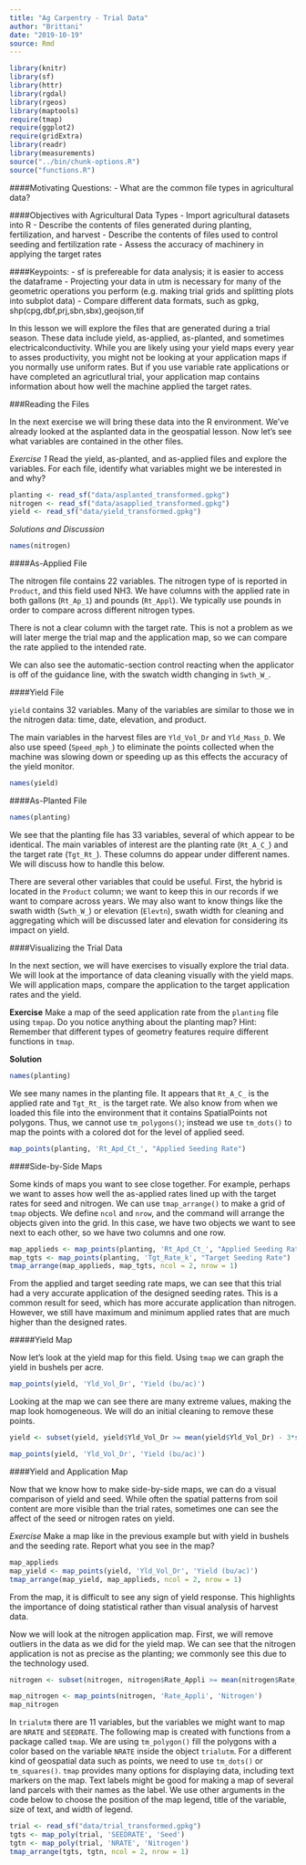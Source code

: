 ```yaml
---
title: "Ag Carpentry - Trial Data"
author: "Brittani"
date: "2019-10-19"
source: Rmd
---
```


```r
library(knitr)
library(sf)
library(httr)
library(rgdal)
library(rgeos)
library(maptools)
require(tmap)
require(ggplot2)
require(gridExtra)
library(readr)
library(measurements)
source("../bin/chunk-options.R")
source("functions.R")
```

####Motivating Questions:
- What are the common file types in agricultural data?

####Objectives with Agricultural Data Types
- Import agricultural datasets into R
- Describe the contents of files generated during planting, fertilization, and harvest
- Describe the contents of files used to control seeding and fertilization rate
- Assess the accuracy of machinery in applying the target rates

####Keypoints:
- sf is prefereable for data analysis; it is easier to access the dataframe
- Projecting your data in utm is necessary for many of the geometric operations you perform (e.g. making trial grids and splitting plots into subplot data)
- Compare different data formats, such as gpkg, shp(cpg,dbf,prj,sbn,sbx),geojson,tif


In this lesson we will explore the files that are generated during a trial season. These data include yield, as-applied, as-planted, and sometimes electricalconductivity. While you are likely using your yield maps every year to asses productivity, you might not be looking at your application maps if you normally use uniform rates. But if you use variable rate applications or have completed an agricutlural trial, your application map contains information about how well the machine applied the target rates. 

###Reading the Files

In the next exercise we will bring these data into the R environment. We've already looked at the asplanted data in the geospatial lesson. Now let's see what variables are contained in the other files. 

*Exercise 1*
Read the yield, as-planted, and as-applied files and explore the variables.
For each file, identify what variables might we be interested in and why?

```r
planting <- read_sf("data/asplanted_transformed.gpkg")
nitrogen <- read_sf("data/asapplied_transformed.gpkg")
yield <- read_sf("data/yield_transformed.gpkg")
```

*Solutions and Discussion*
```r
names(nitrogen)
```

####As-Applied File

The nitrogen file contains 22 variables. The nitrogen type of is reported in `Product`, and this field used NH3. We have columns with the applied rate in both gallons (`Rt_Ap_1`) and pounds (`Rt_Appl`). We typically use pounds in order to compare across different nitrogen types.

There is not a clear column with the target rate. This is not a problem as we will later merge the trial map and the application map, so we can compare the rate applied to the intended rate.

We can also see the automatic-section control reacting when the applicator is off of the guidance line, with the swatch width changing in `Swth_W_`. 

####Yield File

`yield` contains 32 variables. Many of the variables are similar to those we in the nitrogen data: time, date, elevation, and product. 

The main variables in the harvest files are `Yld_Vol_Dr` and `Yld_Mass_D`. We also use speed (`Speed_mph_`) to eliminate the points collected when the machine was slowing down or speeding up as this effects the accuracy of the yield monitor. 

```r
names(yield)
```

####As-Planted File

```r
names(planting)
```

We see that the planting file has 33 variables, several of which appear to be identical. The main variables of interest are the planting rate (`Rt_A_C_`) and the target rate (`Tgt_Rt_`). These columns do appear under different names. We will discuss how to handle this below.

There are several other variables that could be useful. First, the hybrid is located in the `Product` column; we want to keep this in our records if we want to compare across years. We may also want to know things like the swath width (`Swth_W_`) or elevation (`Elevtn`), swath width for cleaning and aggregating which will be discussed later and elevation for considering its impact on yield.

####Visualizing the Trial Data

In the next section, we will have exercises to visually explore the trial data. We will look at the importance of data cleaning visually with the yield maps. We will  application maps, compare the application to the target application rates and the yield.

**Exercise**
Make a map of the seed application rate from the `planting` file using `tmpap`. 
Do you notice anything about the planting map?
Hint: Remember that different types of geometry features require different functions in `tmap`. 

**Solution**
```r
names(planting)
```

We see many names in the planting file. It appears that `Rt_A_C_` is the applied rate and `Tgt_Rt_` is the target rate. We also know from when we loaded this file into the environment that it contains SpatialPoints not polygons. Thus, we cannot use `tm_polygons()`; instead we use `tm_dots()` to map the points with a colored dot for the level of applied seed.  

```r
map_points(planting, 'Rt_Apd_Ct_', "Applied Seeding Rate")
```

####Side-by-Side Maps

Some kinds of maps you want to see close together. For example, perhaps we want to asses how well the as-applied rates lined up with the target rates for seed and nitrogen. We can use `tmap_arrange()` to make a grid of `tmap` objects. We define `ncol` and `nrow`, and the command will arrange the objects given into the grid. In this case, we have two objects we want to see next to each other, so we have two columns and one row. 

```r
map_applieds <- map_points(planting, 'Rt_Apd_Ct_', "Applied Seeding Rate")
map_tgts <- map_points(planting, 'Tgt_Rate_k', "Target Seeding Rate")
tmap_arrange(map_applieds, map_tgts, ncol = 2, nrow = 1)
```

From the applied and target seeding rate maps, we can see that this trial had a very accurate application of the designed seeding rates. This is a common result for seed, which has more accurate application than nitrogen. However, we still have maximum and minimum applied rates that are much higher than the designed rates. 

#####Yield Map

Now let's look at the yield map for this field. Using `tmap` we can graph the yield in bushels per acre.

```r
map_points(yield, 'Yld_Vol_Dr', 'Yield (bu/ac)')
```

Looking at the map we can see there are many extreme values, making the map look homogeneous. We will do an initial cleaning to remove these points. 
```r
yield <- subset(yield, yield$Yld_Vol_Dr >= mean(yield$Yld_Vol_Dr) - 3*sd(yield$Yld_Vol_Dr) & yield$Yld_Vol_Dr <= mean(yield$Yld_Vol_Dr) + 3*sd(yield$Yld_Vol_Dr))
```

```r
map_points(yield, 'Yld_Vol_Dr', 'Yield (bu/ac)')
```

####Yield and Application Map

Now that we know how to make side-by-side maps, we can do a visual comparison of yield and seed. While often the spatial patterns from soil content are more visible than the trial rates, sometimes one can see the affect of the seed or nitrogen rates on yield. 

*Exercise* 
Make a map like in the previous example but with yield in bushels and the seeding rate. 
Report what you see in the map?

```r
map_applieds
map_yield <- map_points(yield, 'Yld_Vol_Dr', 'Yield (bu/ac)')
tmap_arrange(map_yield, map_applieds, ncol = 2, nrow = 1)
```

From the map, it is difficult to see any sign of yield response. This highlights the importance of doing statistical rather than visual analysis of harvest data. 

Now we will look at the nitrogen application map. First, we will remove outliers in the data as we did for the yield map. We can see that the nitrogen application is not as precise as the planting; we commonly see this due to the technology used. 

```r
nitrogen <- subset(nitrogen, nitrogen$Rate_Appli >= mean(nitrogen$Rate_Appli) - 3*sd(nitrogen$Rate_Appli) & nitrogen$Rate_Appli <= mean(nitrogen$Rate_Appli) + 3*sd(nitrogen$Rate_Appli))

map_nitrogen <- map_points(nitrogen, 'Rate_Appli', 'Nitrogen')
map_nitrogen
```

In `trialutm` there are 11 variables, but the variables we might want to map are
`NRATE` and `SEEDRATE`. The following map is created with functions from a package 
called `tmap`. We are using `tm_polygon()`
fill the polygons with a color based on the variable `NRATE` inside the object
`trialutm `. For a different kind of geospatial data such as points, we need to use
`tm_dots()` or `tm_squares()`. `tmap` provides many options for displaying data, 
including text markers on the map. Text labels might be good for making a map of 
several land parcels with their names as the label. We use other arguments in the
code below to choose the position of the map
legend, title of the variable, size of text, and width of legend.


```r
trial <- read_sf("data/trial_transformed.gpkg")
tgts <- map_poly(trial, 'SEEDRATE', 'Seed') 
tgtn <- map_poly(trial, 'NRATE', 'Nitrogen')
tmap_arrange(tgts, tgtn, ncol = 2, nrow = 1)

```

